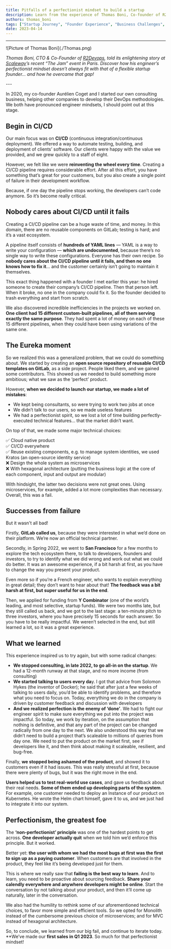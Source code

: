 ```yaml
---
title: Pitfalls of a perfectionist mindset to build a startup
description: Learn from the experience of Thomas Boni, Co-founder of R2Devops!
authors: thomas_boni 
tags: ["Startup Journey", "Founder Experience", "Business Challenges", "Startup Mistakes", "Business Growth"]
date: 2023-04-14
---
```


---
<div style={{display: 'flex', marginTop: '2rem'}}>
![Picture of Thomas Boni](./Thomas.png)

*Thomas Boni, CTO & Co-Founder of [R2Devops](https://r2devops.io), told its enlightening story at [Scaleway](https://www.scaleway.com/en/the-jam/)’s recent “The Jam” event in Paris. Discover how his engineer’s perfectionist mindset doesn’t always fit with that of a flexible startup founder… and how he overcame that gap!*  
</div>
---

In 2020, my co-founder Aurélien Coget and I started our own consulting business, helping other companies to develop their DevOps methodologies. We both have pronounced engineer mindsets, I should point out at this stage.

## Begin in CI/CD

Our main focus was on **CI/CD** (continuous integration/continuous deployment). We offered a way to automate testing, building, and deployment of clients’ software. Our clients were happy with the value we provided, and we grew quickly to a staff of eight.

However, we felt like we were **reinventing the wheel every time**. Creating a CI/CD pipeline requires considerable effort. After all this effort, you have something that’s great for your customers, but you also create a single point of failure in their development workflow.

Because, if one day the pipeline stops working, the developers can’t code anymore. So it’s become really critical.

<!-- truncate -->

## Nobody cares about CI/CD until it fails

Creating a CI/CD pipeline can be a huge waste of time, and money. In this domain, there are no reusable components on GitLab; testing is hard; and it’s a vast ecosystem.

A pipeline itself consists of **hundreds of YAML lines** — YAML is a way to write your configuration — **which are undocumented**, because there’s no single way to write these configurations. Everyone has their own recipe. So **nobody cares about the CI/CD pipeline until it fails, and then no one knows how to fix it**… and the customer certainly isn’t going to maintain it themselves.

This exact thing happened with a founder I met earlier this year: he hired someone to create their company’s CI/CD pipeline. Then that person left. When it broke, no one in the company could fix it. So the founder decided to trash everything and start from scratch.

We also discovered incredible inefficiencies in the projects we worked on. **One client had 15 different custom-built pipelines, all of them serving exactly the same purpose**. They had spent a lot of money on each of these 15 different pipelines, when they could have been using variations of the same one.


## The Eureka moment

So we realized this was a generalized problem, that we could do something about. We started by creating an **open source repository of reusable CI/CD templates on GitLab**, as a side project. People liked them, and we gained some contributors. This showed us we needed to build something more ambitious; what we saw as the ‘perfect’ product.

However, **when we decided to launch our startup, we made a lot of mistakes**:

- We kept being consultants, so were trying to work two jobs at once
- We didn’t talk to our users, so we made useless features
- We had a perfectionist spirit, so we lost a lot of time building perfectly-executed technical features… that the market didn’t want.  

On top of that, we made some major technical choices:

✅ Cloud native product  
✅ CI/CD everywhere  
✅ Reuse existing components, e.g. to manage system identities, we used Kratos (an open-source identity service)  
❌ Design the whole system as microservices  
❌ With hexagonal architecture (putting the business logic at the core of each component, input and output are modular)  

With hindsight, the latter two decisions were not great ones. Using microservices, for example, added a lot more complexities than necessary. Overall, this was a fail.

## Successes from failure

But it wasn't all bad!

Firstly, **GitLab called us**, because they were interested in what we’d done on their platform. We’re now an official technical partner.

Secondly, in Spring 2022, we went to **San Francisco** for a few months to explore the tech ecosystem there, to talk to developers, founders and investors, to try to identify what we did wrong and work out what we could do better. It was an awesome experience, if a bit harsh at first, as you have to change the way you present your product.

Even more so if you’re a French engineer, who wants to explain everything in great detail; they don’t want to hear about that! **The feedback was a bit harsh at first, but super useful for us in the end**.

Then, we applied for funding from **Y Combinator** (one of the world’s leading, and most selective, startup funds). We were two months late, but they still called us back, and we got to the last stage: a ten-minute pitch to three investors, where you have precisely 15 seconds for each answer. So you have to be really impactful. We weren’t selected in the end, but still learned a lot, so it was a great experience.

## What we learned

This experience inspired us to try again, but with some radical changes:

- **We stopped consulting, in late 2022, to go all-in on the startup**. We had a 12-month runway at that stage, and no more income (from consulting)
- **We started talking to users every da**y. I got that advice from Solomon Hykes (the inventor of Docker); he said that after just a few weeks of talking to users daily, you’d be able to identify problems, and therefore what you need to focus on. Today, everything we do in the company is driven by customer feedback and discussion with developers
- **And we realized perfection is the enemy of ‘done’**. We had to fight our engineer spirit to make sure everything we put into the project was impactful.
So today, we work by iteration, on the assumption that nothing is definitive, and that any part of the project can be changed radically from one day to the next. We also understood this way that we didn’t need to build a project that’s scaleable to millions of queries from day one. We need to put the product on the market first, see if developers like it, and then think about making it scaleable, resilient, and bug-free.

Finally, **we stopped being ashamed of the product**, and showed it to customers even if it had issues. This was really stressful at first, because there were plenty of bugs, but it was the right move in the end.

**Users helped us to test real-world use cases**, and gave us feedback about their real needs. **Some of them ended up developing parts of the system**. For example, one customer needed to deploy an Instance of our product on Kubernetes. He wrote the Helm chart himself, gave it to us, and we just had to integrate it into our system.

## Perfectionism, the greatest foe

The **‘non-perfectionist’ principle** was one of the hardest points to get across. **One developer actually quit** when we told him we’d enforce this principle. But it worked.

Better yet: **the user with whom we had the most bugs at first was the first to sign up as a paying customer**. When customers are that involved in the product, they feel like it’s being developed just for them.

This is where we really saw that **failing is the best way to learn**. And to learn, you need to be proactive about sourcing feedback. **Share your calendly everywhere and anywhere developers might be online**. Start the conversation by not talking about your product, and then it’ll come up naturally, later in the conversation.

We also had the humility to rethink some of our aforementioned technical choices, to favor more simple and efficient tools. So we opted for Monolith instead of the cumbersome previous choice of microservices; and for MVC instead of hexagonal architecture.

So, to conclude, we learned from our big fail, and continue to iterate today. **We’ve made our **first sales in Q1 2023**. So much for that perfectionist mindset!
  